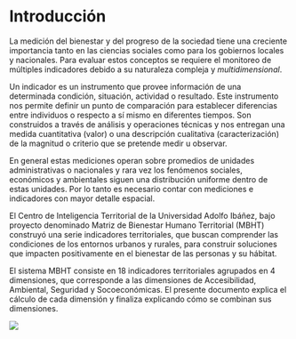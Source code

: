 # Introducción

La medición del bienestar y del progreso de la sociedad tiene una creciente importancia tanto en las ciencias sociales como para los gobiernos locales y nacionales. Para evaluar estos conceptos se requiere el monitoreo de múltiples indicadores debido a su naturaleza compleja y *multidimensional*.

Un indicador es un instrumento que provee información de una determinada condición, situación, actividad o resultado. Este instrumento nos permite definir un punto de comparación para establecer diferencias entre individuos o respecto a sí mismo en diferentes tiempos. Son construidos a través de análisis y operaciones técnicas y nos entregan una medida cuantitativa (valor) o una descripción cualitativa (caracterización) de la magnitud o criterio que se pretende medir u observar.

En general estas mediciones operan sobre promedios de unidades administrativas o nacionales y rara vez los fenómenos sociales, económicos y ambientales siguen una distribución uniforme dentro de estas unidades. Por lo tanto es necesario contar con mediciones e indicadores con mayor detalle espacial.

El Centro de Inteligencia Territorial de la Universidad Adolfo Ibáñez, bajo proyecto denominado Matriz de Bienestar Humano Territorial (MBHT) construyó una serie indicadores territoriales, que buscan comprender las condiciones de los entornos urbanos y rurales, para construir soluciones que impacten positivamente en el bienestar de las personas y su hábitat.


El sistema MBHT consiste en 18 indicadores territoriales agrupados en 4 dimensiones, que corresponde a las dimensiones de Accesibilidad, Ambiental, Seguridad y Socoeconómicas. El presente documento explica el cálculo de cada dimensión y finaliza explicando cómo se combinan sus dimensiones.

![](img/logo-mbht.png)
